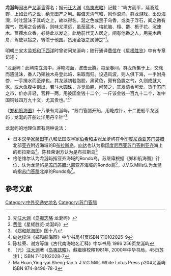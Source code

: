 '''龙涎屿'''因出产[[龙涎香|龙涎香]]得名；据元[[汪大渊|汪大渊]]《[[岛夷志略|岛夷志略]]》记载：“屿方而平，延袤荒野，上如云坞之盘，绝无田产之利。每值天清气和，风作浪涌，群龙游戏，出没海濒，时吐涎沫于其屿之上，故以得名。涎之色或黑于乌香，或类于浮石，闻之微有腥气，然用之合诸香，则味尤清远，虽茄蓝木、梅花脑、檀、麝、栀子花、沉速木、蔷薇水众香，必待此以发之。此地前代无人居之，间有他番之人，用完木凿舟，驾使以拾之，转鬻于他国。货用金银之属博之”<ref>元[[汪大渊|汪大渊]]《[[岛夷志略|岛夷志略]]·龙涎屿》</ref>。

明朝三宝太监[[郑和下西洋|郑和下西洋]]时曾访问龙涎屿；随行通译[[费信|费信]]在《[[星槎胜览|星槎胜览]]》中有专章记述：

“龙涎屿：此屿南立海中，浮艳海面，波击云腾。每至春间，群龙所集于上，交戏而遗涎沫，番人乃架独木舟登此屿，采取而归。设遇风波，则人俱下海，一手附舟傍，一手揖水而至岸也。其龙涎初若脂胶，黑黄色，颇有鱼腥之气，久则成就大泥。或大鱼腹中剖出，若斗大圆珠，亦觉鱼腥，间焚之，其发清香可爱。货于苏门之市，价亦非轻，官秤一两，用彼国金钱十二个，一斤该金钱一百九十二个，准中国铜钱四万九十文，尤其贵也。”<ref>[[费信|费信]]《星槎胜览·龙涎屿》</ref>”

《[[郑和航海图|郑和航海图]]》十八录有龙涎屿。“苏门答腊开船，用乾戍针，十二更船平龙涎屿；龙涎屿开船过洋用丹辛针”<ref>《[[郑和航海图|郑和航海图]]》图十八</ref>

龙涎屿的地理位置有两种说法：
*日本[[汉学家|汉学家]][[藤田丰八|藤田丰八]]和法国汉学家[[伯希和|伯希和]]主张龙涎屿在今[[印度尼西亚|印度尼西亚]][[苏门答腊|苏门答腊]]北部[[亚齐|亚齐]]附近海域的B[[布拉斯岛|布拉斯岛]]，[[向达|向达]]也认为指[[印度尼西亚|印度尼西亚]][[苏门答剌|苏门答剌]][[亚齐|亚齐]]海上的布拉斯岛<ref>向达校注《郑和航海图》中华书局41页ISBN 710102025-9</ref>。陈桂荣谢方认为是布拉斯岛<ref>陈桂荣、谢方等编《古代南海地名汇释》中华书局  1986  256页龙涎屿</ref>
*格伦维尔认为龙涎屿指亚齐海域的Rondo岛。苏继廎根据《郑和航海图》针位，认为龙涎屿是[[苏门答腊|苏门答腊]]北部亚齐海域的Rondo島<ref>（元）[[汪大渊|汪大渊]]著《[[岛夷誌略|岛夷誌略]]》，蘇繼廎校釋1981年, 2000年中华书局，45页苏注1；ISBN 7-10102028-7</ref>，J.V.G.Mills认为龙涎屿指[[苏门答腊|苏门答腊]]北岸的Rondo岛<ref>Ma Huan,Ying-yai Sheng-lan  tr  J.V.G.Mills  White Lotus Press p204龙涎屿ISBN 974-8496-78-3 </ref>。

==參考文獻==
{{reflist}}

[[Category:中外交通史地名|Category:中外交通史地名]]
[[Category:苏门答腊|Category:苏门答腊]]